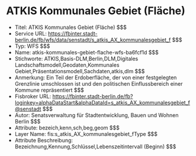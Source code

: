 # ATKIS Kommunales Gebiet (Fläche)
- Titel: ATKIS Kommunales Gebiet (Fläche) $$$
- Service URL: https://fbinter.stadt-berlin.de/fb/wfs/data/senstadt/s_atkis_AX_kommunalesgebiet_f $$$
- Typ: WFS $$$
- Name: atkis-kommunales-gebiet-flache-wfs-ba6fcf1d $$$
- Stichworte: ATKIS,Basis-DLM,Berlin,DLM,Digitales Landschaftsmodell,Geodaten,Kommunales Gebiet,Präsentationsmodell,Sachdaten,atkis,dlm $$$
- Anmerkung: Ein Teil der Erdoberfläche, der von einer festgelegten Grenzlinie umschlossen ist und den politischen Einflussbereich einer Kommune repräsentiert $$$
- Fisbroker URL: https://fbinter.stadt-berlin.de/fb?loginkey=alphaDataStart&alphaDataId=s_atkis_AX_kommunalesgebiet_f@senstadt $$$
- Autor: Senatsverwaltung für Stadtentwicklung, Bauen und Wohnen Berlin $$$
- Attribute: bezeich,kenn,sch,beg,geom $$$
- Layer Name: fis:s_atkis_AX_kommunalesgebiet_fType $$$
- Attribute Beschreibung: Bezeichnung,Kennung,Schlüssel,Lebenszeitintervall (Beginn) $$$
